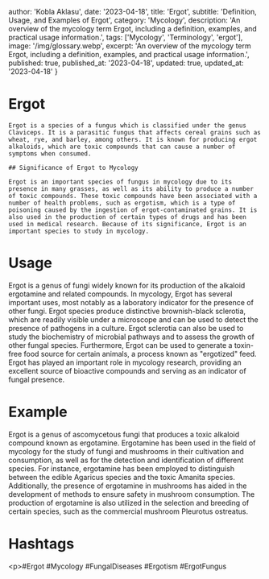 
  author: 'Kobla Aklasu',
  date: '2023-04-18',
  title: 'Ergot',
  subtitle: 'Definition, Usage, and Examples of Ergot',
  category: 'Mycology',
  description: 'An overview of the mycology term Ergot, including a definition, examples, and practical usage information.',
  tags: ['Mycology', 'Terminology', 'ergot'],
  image: '/img/glossary.webp',
  excerpt: 'An overview of the mycology term Ergot, including a definition, examples, and practical usage information.',
  published: true,
  published_at: '2023-04-18',
  updated: true,
  updated_at: '2023-04-18'
}




# Ergot 
    
    Ergot is a species of a fungus which is classified under the genus Claviceps. It is a parasitic fungus that affects cereal grains such as wheat, rye, and barley, among others. It is known for producing ergot alkaloids, which are toxic compounds that can cause a number of symptoms when consumed.
    
    ## Significance of Ergot to Mycology
    
    Ergot is an important species of fungus in mycology due to its presence in many grasses, as well as its ability to produce a number of toxic compounds. These toxic compounds have been associated with a number of health problems, such as ergotism, which is a type of poisoning caused by the ingestion of ergot-contaminated grains. It is also used in the production of certain types of drugs and has been used in medical research. Because of its significance, Ergot is an important species to study in mycology.

# Usage

Ergot is a genus of fungi widely known for its production of the alkaloid ergotamine and related compounds. In mycology, Ergot has several important uses, most notably as a laboratory indicator for the presence of other fungi. Ergot species produce distinctive brownish-black sclerotia, which are readily visible under a microscope and can be used to detect the presence of pathogens in a culture. Ergot sclerotia can also be used to study the biochemistry of microbial pathways and to assess the growth of other fungal species. Furthermore, Ergot can be used to generate a toxin-free food source for certain animals, a process known as "ergotized" feed. Ergot has played an important role in mycology research, providing an excellent source of bioactive compounds and serving as an indicator of fungal presence.

# Example

Ergot is a genus of ascomycetous fungi that produces a toxic alkaloid compound known as ergotamine. Ergotamine has been used in the field of mycology for the study of fungi and mushrooms in their cultivation and consumption, as well as for the detection and identification of different species. For instance, ergotamine has been employed to distinguish between the edible Agaricus species and the toxic Amanita species. Additionally, the presence of ergotamine in mushrooms has aided in the development of methods to ensure safety in mushroom consumption. The production of ergotamine is also utilized in the selection and breeding of certain species, such as the commercial mushroom Pleurotus ostreatus.

# Hashtags

&lt;p&gt;#Ergot #Mycology #FungalDiseases #Ergotism #ErgotFungus

